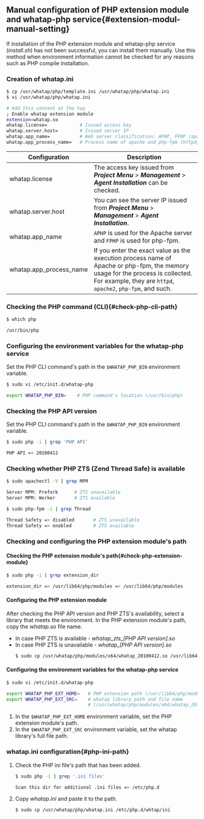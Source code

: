 ## Manual configuration of PHP extension module and whatap-php service{#extension-modul-manual-setting}

If installation of the PHP extension module and whatap-php service (_install.sh_) has not been successful, you can install them manually. Use this method when environment information cannot be checked for any reasons such as PHP compile installation.

### Creation of whatap.ini

```bash
$ cp /usr/whatap/php/template.ini /usr/whatap/php/whatap.ini
$ vi /usr/whatap/php/whatap.ini

# Add this content at the top
; Enable whatap extension module
extension=whatap.so
whatap.license=            # Issued access key
whatap.server.host=        # Issued server IP
whatap.app_name=           # Web server classification: APHP, FPHP (apache: APHP, php-fpm : FPHP)
whatap.app_process_name=   # Process name of apache and php-fpm (httpd,php-fpm)
```

| Configuration           | Description                                                                                                                                                                                    |
| ----------------------- | ---------------------------------------------------------------------------------------------------------------------------------------------------------------------------------------------- |
| whatap.license          | The access key issued from **_Project Menu_** > **_Management_** > **_Agent Installation_** can be checked.                                                                                    |
| whatap.server.host      | You can see the server IP issued from **_Project Menu_** > **_Management_** > **_Agent Installation_**.                                                                                        |
| whatap.app_name         | `APHP` is used for the Apache server and `FPHP` is used for php-fpm.                                                                                                                           |
| whatap.app_process_name | If you enter the exact value as the execution process name of Apache or php-fpm, the memory usage for the process is collected. For example, they are `httpd`, `apache2`, `php-fpm`, and such. |

### Checking the PHP command (CLI){#check-php-cli-path}

```bash
$ which php

/usr/bin/php
```

### Configuring the environment variables for the whatap-php service

Set the PHP CLI command's path in the `$WHATAP_PHP_BIN` environment variable.

```bash
$ sudo vi /etc/init.d/whatap-php

export WHATAP_PHP_BIN=    # PHP command's location (/usr/bin/php)
```

### Checking the PHP API version

Set the PHP CLI command's path in the `$WHATAP_PHP_BIN` environment variable.

```bash
$ sudo php -i | grep 'PHP API'

PHP API => 20100412
```

### Checking whether PHP ZTS (Zend Thread Safe) is available

```bash title=apache
$ sudo apachectl -V | grep MPM

Server MPM: Prefork      # ZTS unavailable
Server MPM: Worker       # ZTS available
```

```bash title=PHP-FPM
$ sudo php-fpm -i | grep Thread

Thread Safety => disabled       # ZTS unavailable
Thread Safety => enabled       	# ZTS available
```

### Checking and configuring the PHP extension module's path

#### Checking the PHP extension module's path{#check-php-extension-module}

```bash
$ sudo php -i | grep extension_dir

extension_dir => /usr/lib64/php/modules => /usr/lib64/php/modules
```

#### Configuring the PHP extension module

After checking the PHP API version and PHP ZTS's availability, select a library that meets the environment. In the PHP extension module's path, copy the _whatap.so_ file name.

-   In case PHP ZTS is available - _whatap_zts\_[PHP API version].so_
-   In case PHP ZTS is unavailable - _whatap\_[PHP API version].so_
    ```bash title='PHP ZTS 지원하지 않을 경우 예시'
    $ sudo cp /usr/whatap/php/modules/x64/whatap_20100412.so /usr/lib64/php/modules/whatap.so
    ```

#### Configuring the environment variables for the whatap-php service

```bash
$ sudo vi /etc/init.d/whatap-php

export WHATAP_PHP_EXT_HOME=   # PHP extension path (/usr/lib64/php/modules)
export WHATAP_PHP_EXT_SRC=    # whatap library path and file name
                              # (/usr/whatap/php/modules/x64/whatap_20100412.so)]
```

1.  In the `$WHATAP_PHP_EXT_HOME` environment variable, set the PHP extension module's path.
2.  In the `$WHATAP_PHP_EXT_SRC` environment variable, set the whatap library's full file path.

### whatap.ini configuration{#php-ini-path}

1.  Check the PHP ini file's path that has been added.

    ```bash
    $ sudo php -i | grep '.ini files'

    Scan this dir for additional .ini files => /etc/php.d
    ```

2.  Copy _whatap.ini_ and paste it to the path.

    ```bash
    $ sudo cp /usr/whatap/php/whatap.ini /etc/php.d/whtap/ini
    ```
